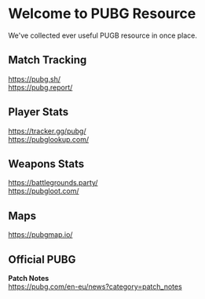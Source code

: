 # Welcome to PUBG Resource
We've collected ever useful PUGB resource in once place.
 
## Match Tracking

https://pubg.sh/  
https://pubg.report/  

## Player Stats

https://tracker.gg/pubg/  
https://pubglookup.com/  

## Weapons Stats

https://battlegrounds.party/  
https://pubgloot.com/ 

## Maps

https://pubgmap.io/ 

## Official PUBG

**Patch Notes**  
https://pubg.com/en-eu/news?category=patch_notes  